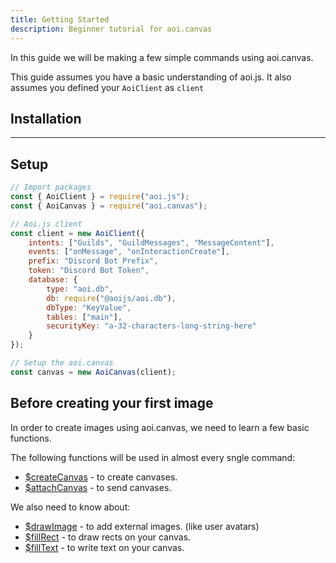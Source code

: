 ```yaml
---
title: Getting Started
description: Beginner tutorial for aoi.canvas
---
```



In this guide we will be making a few simple commands using aoi.canvas.

This guide assumes you have a basic understanding of aoi.js. It also assumes you defined your `AoiClient` as `client`

## Installation

<PackageManagers pkg="@aoijs/aoi.canvas" />

---

## Setup

```js
// Import packages
const { AoiClient } = require("aoi.js");
const { AoiCanvas } = require("aoi.canvas");

// Aoi.js client
const client = new AoiClient({
    intents: ["Guilds", "GuildMessages", "MessageContent"],
    events: ["onMessage", "onInteractionCreate"],
    prefix: "Discord Bot Prefix",
    token: "Discord Bot Token",
    database: {
        type: "aoi.db",
        db: require("@aoijs/aoi.db"),
        dbType: "KeyValue",
        tables: ["main"],
        securityKey: "a-32-characters-long-string-here"
    }
});

// Setup the aoi.canvas
const canvas = new AoiCanvas(client);
```

## Before creating your first image

In order to create images using aoi.canvas, we need to learn a few basic functions.

The following functions will be used in almost every sngle command:
* [$createCanvas](/extensions/aoijs/aoicanvas/functions/createcanvas/) - to create canvases.
* [$attachCanvas](/extensions/aoijs/aoicanvas/functions/attachcanvas/) - to send canvases.

We also need to know about:
* [$drawImage](/extensions/aoijs/aoicanvas/functions/drawimage/) - to add external images. (like user avatars)
* [$fillRect](/extensions/aoijs/aoicanvas/functions/fillrect/) - to draw rects on your canvas.
* [$fillText](/extensions/aoijs/aoicanvas/functions/filltext/) - to write text on your canvas.